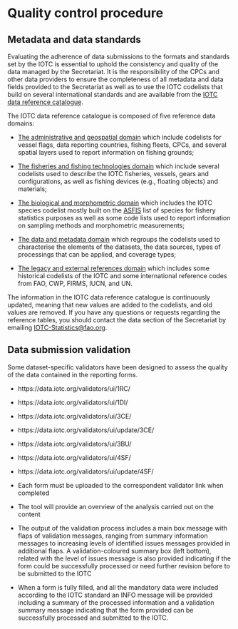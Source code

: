 # Quality control procedure {#QualitySection}

## Metadata and data standards

Evaluating the adherence of data submissions to the formats and standards set by the IOTC is essential to uphold the consistency and quality of the data managed by the Secretariat. It is the responsibility of the CPCs and other data providers to ensure the completeness of all metadata and data fields provided to the Secretariat as well as to use the IOTC codelists that build on several international standards and are available from the [IOTC data reference catalogue](https://data.iotc.org/reference/latest/).

The IOTC data reference catalogue is composed of five reference data domains:

- [The administrative and geospatial domain](https://data.iotc.org/reference/latest/#Administrative_and_geospatial_domains) which include codelists for vessel flags, data reporting countries, fishing fleets, CPCs, and several spatial layers used to report information on fishing grounds;

- [The fisheries and fishing technologies domain](https://data.iotc.org/reference/latest/domain/fisheries) which include several codelists used to describe the IOTC fisheries, vessels, gears and configurations, as well as fishing devices (e.g., floating objects) and materials;

- [The biological and morphometric domain](https://data.iotc.org/reference/latest/domain/biological) which includes the IOTC species codelist mostly built on the [ASFIS](https://data.apps.fao.org/catalog/dataset/cwp-asfis) list of species for fishery statistics purposes as well as some code lists used to report information on sampling methods and morphometric measurements;

- [The data and metadata domain](https://data.iotc.org/reference/latest/domain/data) which regroups the codelists used to characterise the elements of the datasets, the data sources, types of processings that can be applied, and coverage types;

- [The legacy and external references domain](https://data.iotc.org/reference/latest/domain/legacy) which includes some historical codelists of the IOTC and some international reference codes from FAO, CWP, FIRMS, IUCN, and UN.

The information in the IOTC data reference catalogue is continuously updated, meaning that new values are added to the codelists, and old values are removed. If you have any questions or requests regarding the reference tables, you should contact the data section of the Secretariat by emailing [IOTC-Statistics@fao.org](IOTC-Statistics@fao.org).

## Data submission validation

Some dataset-specific validators have been designed to assess the quality of the data contained in the reporting forms.

-	https://data.iotc.org/validators/ui/1RC/
-	https://data.iotc.org/validators/ui/1DI/
-	https://data.iotc.org/validators/ui/3CE/
-	https://data.iotc.org/validators/ui/update/3CE/
-	https://data.iotc.org/validators/ui/3BU/
-	https://data.iotc.org/validators/ui/4SF/
-	https://data.iotc.org/validators/ui/update/4SF/

- Each form must be uploaded to the correspondent validator link when completed
- The tool will provide an overview of the analysis carried out on the content
- The output of the validation process includes a main box message with flaps of validation messages, ranging from summary information messages to increasing levels of identified issues messages provided in additional flaps. A validation-coloured summary box (left bottom), related with the level of issues message is also provided indicating if the form could be successfully processed or need further revision before to be submitted to the IOTC
- When a form is fully filled, and all the mandatory data were included according to the IOTC standard an INFO message will be provided including a summary of the processed information and a validation summary message indicating that the form provided can be successfully processed and submitted to the IOTC.